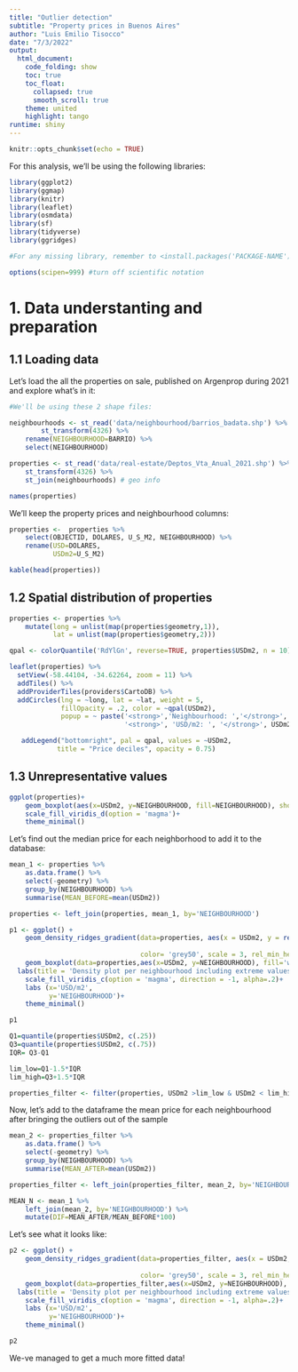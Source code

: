 ```yaml
---
title: "Outlier detection"
subtitle: "Property prices in Buenos Aires"
author: "Luis Emilio Tisocco"
date: "7/3/2022"
output:
  html_document:
    code_folding: show
    toc: true
    toc_float:
      collapsed: true
      smooth_scroll: true
    theme: united
    highlight: tango
runtime: shiny
---
```


```r
knitr::opts_chunk$set(echo = TRUE)
```

For this analysis, we'll be using the following libraries: 

```r
library(ggplot2)
library(ggmap)
library(knitr)
library(leaflet)
library(osmdata)
library(sf)
library(tidyverse)
library(ggridges)

#For any missing library, remember to <install.packages('PACKAGE-NAME')>

options(scipen=999) #turn off scientific notation
```

# 1. Data understanting and preparation
    
## 1.1 Loading data

Let's load the all the properties on sale, published on Argenprop during 2021 and explore what's in it:

```r
#We'll be using these 2 shape files:

neighbourhoods <- st_read('data/neighbourhood/barrios_badata.shp') %>% 
        st_transform(4326) %>% 
    rename(NEIGHBOURHOOD=BARRIO) %>% 
    select(NEIGHBOURHOOD)

properties <- st_read('data/real-estate/Deptos_Vta_Anual_2021.shp') %>% 
    st_transform(4326) %>% 
    st_join(neighbourhoods) # geo info

names(properties)
```

We'll keep the property prices and neighbourhood columns:

```r
properties <-  properties %>%  
    select(OBJECTID, DOLARES, U_S_M2, NEIGHBOURHOOD) %>% 
    rename(USD=DOLARES,
           USDm2=U_S_M2)

kable(head(properties))
```


## 1.2 Spatial distribution of properties


```r
properties <- properties %>%  
    mutate(long = unlist(map(properties$geometry,1)), 
           lat = unlist(map(properties$geometry,2)))
```

```r
qpal <- colorQuantile('RdYlGn', reverse=TRUE, properties$USDm2, n = 10)

leaflet(properties) %>%
  setView(-58.44104, -34.62264, zoom = 11) %>% 
  addTiles() %>%
  addProviderTiles(providers$CartoDB) %>%
  addCircles(lng = ~long, lat = ~lat, weight = 5,
             fillOpacity = .2, color = ~qpal(USDm2),
             popup = ~ paste('<strong>','Neighbourhood: ','</strong>', NEIGHBOURHOOD, '<br/>',
                             '<strong>', 'USD/m2: ', '</strong>', USDm2)) %>% 

   addLegend("bottomright", pal = qpal, values = ~USDm2, 
            title = "Price deciles", opacity = 0.75) 
```


## 1.3 Unrepresentative values

```r
ggplot(properties)+
    geom_boxplot(aes(x=USDm2, y=NEIGHBOURHOOD, fill=NEIGHBOURHOOD), show.legend = FALSE) +
    scale_fill_viridis_d(option = 'magma')+
    theme_minimal()
```

Let's find out the median price for each neighborhood to add it to the database:

```r
mean_1 <- properties %>% 
    as.data.frame() %>% 
    select(-geometry) %>% 
    group_by(NEIGHBOURHOOD) %>% 
    summarise(MEAN_BEFORE=mean(USDm2))

properties <- left_join(properties, mean_1, by='NEIGHBOURHOOD')
```


```r
p1 <- ggplot() +
    geom_density_ridges_gradient(data=properties, aes(x = USDm2, y = reorder(NEIGHBOURHOOD, -MEAN_BEFORE), 
                                                                                    fill = ..x..),
                                 color= 'grey50', scale = 3, rel_min_height = 0.01, show.legend = FALSE) +
    geom_boxplot(data=properties,aes(x=USDm2, y=NEIGHBOURHOOD), fill='white', color='black', alpha=.3, show.legend = FALSE) +
  labs(title = 'Density plot per neighbourhood including extreme values') +
    scale_fill_viridis_c(option = 'magma', direction = -1, alpha=.2)+
    labs (x='USD/m2',
          y='NEIGHBOURHOOD')+
    theme_minimal()

p1
```


```r
Q1=quantile(properties$USDm2, c(.25))
Q3=quantile(properties$USDm2, c(.75))
IQR= Q3-Q1

lim_low=Q1-1.5*IQR
lim_high=Q3+1.5*IQR
```

```r
properties_filter <- filter(properties, USDm2 >lim_low & USDm2 < lim_high)
```


Now, let's add to the dataframe the mean price for each neighbourhood after bringing the outliers out of the sample

```r
mean_2 <- properties_filter %>% 
    as.data.frame() %>% 
    select(-geometry) %>% 
    group_by(NEIGHBOURHOOD) %>% 
    summarise(MEAN_AFTER=mean(USDm2))

properties_filter <- left_join(properties_filter, mean_2, by='NEIGHBOURHOOD')

MEAN_N <- mean_1 %>% 
    left_join(mean_2, by='NEIGHBOURHOOD') %>% 
    mutate(DIF=MEAN_AFTER/MEAN_BEFORE*100)
```


Let's see what it looks like:

```r
p2 <- ggplot() +
    geom_density_ridges_gradient(data=properties_filter, aes(x = USDm2, y = reorder(NEIGHBOURHOOD, -MEAN_AFTER), 
                                                                                    fill = ..x..),
                                 color= 'grey50', scale = 3, rel_min_height = 0.01, show.legend = FALSE) +
    geom_boxplot(data=properties_filter,aes(x=USDm2, y=NEIGHBOURHOOD), fill='white', color='black', alpha=.3, show.legend = FALSE) +
  labs(title = 'Density plot per neighbourhood including extreme values') +
    scale_fill_viridis_c(option = 'magma', direction = -1, alpha=.2)+
    labs (x='USD/m2',
          y='NEIGHBOURHOOD')+
    theme_minimal()

p2
```

We-ve managed to get a much more fitted data!


